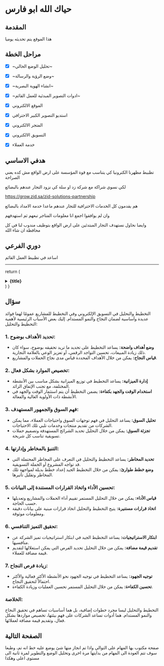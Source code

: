 # حياك الله ابو فارس

## المقدمة

 
<Callout type="info" emoji="ℹ️">
هذا الموقع يتم تحديثه يوميا 
</Callout>


## مراحل الخطة

- [x] ~تحليل الوضع الحالي~

- [x] ~وضع الرؤية والرسالة~

- [x] ~انشاء الهوية البصرية~

- [x] ~ادوات التصوير المبدئية للعمل القائم~

- [x] الموقع الالكتروني

- [x] استديو التصوير الكبير الاحترافي

- [x] المتجر الالكتروني

- [x] التسويق الالكتروني

- [x] خدمة العملاء

## هدفي الاساسي

تظبيط مظهرنا الكترونيا كي يتناسب مع قوة المؤسسة على ارض الواقع مش كده يعني الصراحة

لكي نسوي شراكة مع شركة زد او سلة كي نزود التجار عندهم بالبضائع 

https://grow.zid.sa/zid-solutions-partnership

هم يقدمون كل الخدمات الاحترافية للتجار عندهم ماعدا خدمة الامداد بالبضائع

وان لم يوافقوا اجمع انا معلومات المتاجر تبعهم ثم استهدفهم

وايضا نحاول نستهدف التجار المبتدئين على ارض الواقع بتوظيف مندوب لنا في كل محافظة ان شاء الله


## دوري الفرعي 

اساعد في تظبيط العمل القائم

---

  return (
    <details
      closed
      className="last-of-type:mb-0 rounded-lg bg-neutral-50 dark:bg-neutral-800 p-2 mt-4"
    >
      <summary>
        <strong className="text-lg">{title}</strong>
      </summary>
      <div className="nx-p-2">{children}</div>
    </details>
  )
}


## سؤال

<FAQBox title=" لماذا كل هذا التخطيط والتحليل ما فائدته؟ ">

 التخطيط والتحليل في التسويق الإلكتروني وفي التخطيط للمشاريع عمومًا لهما فوائد عديدة وأساسية لضمان النجاح والنمو المستدام. إليك بعض الأسباب الرئيسية لأهمية التخطيط والتحليل:

### **1. تحديد الأهداف بوضوح:**
- **وضع أهداف واضحة:** يساعد التخطيط على تحديد ما تريد تحقيقه بوضوح، سواء كان ذلك زيادة المبيعات، تحسين التواجد الرقمي، أو تعزيز الوعي بالعلامة التجارية.
- **قياس النجاح:** يمكن من خلال الأهداف المحددة قياس مدى نجاح الحملات والمشاريع.

### **2. تخصيص الموارد بشكل فعال:**
- **إدارة الميزانية:** يساعد التخطيط في توزيع الميزانية بشكل مناسب بين الأنشطة المختلفة، مع تجنب الإنفاق الزائد.
- **استخدام الوقت والجهد بكفاءة:** يضمن التخطيط أن يتم استثمار الوقت والجهد في الأنشطة ذات الأولوية العالية والفعالة.

### **3. فهم السوق والجمهور المستهدف:**
- **تحليل السوق:** يساعد التحليل في فهم توجهات السوق واحتياجات العملاء، مما يمكن الشركات من تقديم منتجات وخدمات تلبي تلك الاحتياجات.
- **تجزئة السوق:** يمكن من خلال التحليل تحديد الشرائح المستهدفة وتصميم حملات تسويقية تناسب كل شريحة.

### **4. التنبؤ بالمخاطر وإدارتها:**
- **تحديد المخاطر:** يساعد التخطيط والتحليل في التعرف على المخاطر المحتملة التي قد تواجه المشروع أو الحملة التسويقية.
- **وضع خطط طوارئ:** يمكن من خلال التخطيط الجيد إعداد خطط بديلة لمواجهة تلك المخاطر وتقليل تأثيرها.

### **5. تحسين الأداء واتخاذ القرارات المستندة إلى البيانات:**
- **قياس الأداء:** يمكن من خلال التحليل المستمر تقييم أداء الحملات والمشاريع وتعديلها حسب الحاجة.
- **اتخاذ قرارات مستنيرة:** يتيح التخطيط والتحليل اتخاذ قرارات مبنية على بيانات دقيقة ومعلومات موثوقة.

### **6. تحقيق التميز التنافسي:**
- **ابتكار الاستراتيجيات:** يساعد التخطيط الجيد في ابتكار استراتيجيات تميز الشركة عن منافسيها.
- **تقديم قيمة مضافة:** يمكن من خلال التحليل تحديد الفرص التي يمكن استغلالها لتقديم قيمة مضافة للعملاء.

### **7. زيادة فرص النجاح:**
- **توجيه الجهود:** يساعد التخطيط في توجيه الجهود نحو الأنشطة الأكثر فعالية والأكثر احتمالاً لتحقيق النجاح.
- **تحسين الكفاءة:** يمكن من خلال التحليل المستمر تحسين العمليات وزيادة الكفاءة.

### **الخلاصة:**
التخطيط والتحليل ليسا مجرد خطوات إضافية، بل هما أساسيات تساهم في تحقيق النجاح والنمو المستدام. هما أدوات تساعد الشركات على فهم بيئتها، تخصيص مواردها بشكل فعال، وتقديم قيمة مضافة لعملائها.




</FAQBox>




## الصفحة التالية

صفحة مكتوب بها المهام على التوالي واذا تم انجاز منها شئ يوضع عليه خط انه تم، وطبعا سوف تتم العودة الى المهام من بدايتها مرة اخرى وتحليل الوضع والتطوير لمرة ثانية الى مستوى اعلى وهكذا 



